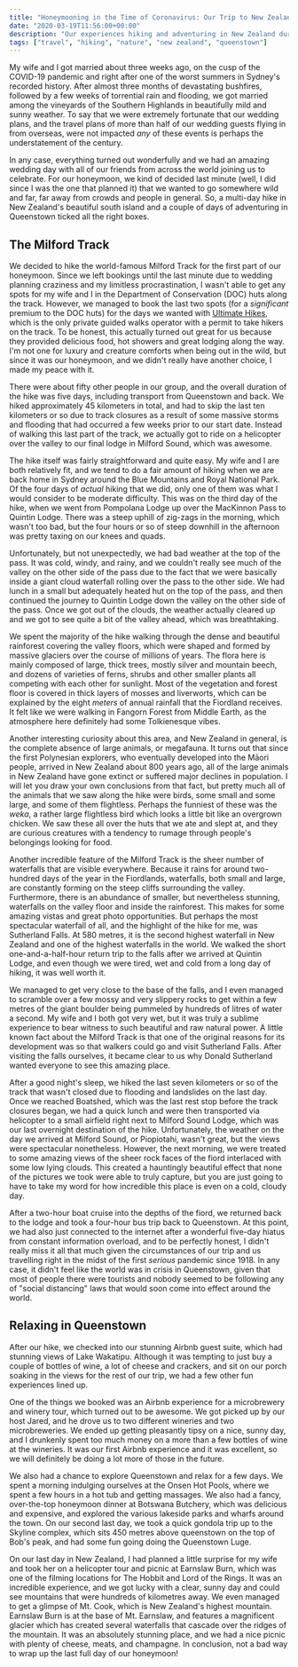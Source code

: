 ```yaml
---
title: "Honeymooning in the Time of Coronavirus: Our Trip to New Zealand"
date: "2020-03-19T11:56:00+00:00"
description: "Our experiences hiking and adventuring in New Zealand during our honeymoon."
tags: ["travel", "hiking", "nature", "new zealand", "queenstown"]
---
```


My wife and I got married about three weeks ago, on the cusp of the COVID-19 pandemic and right after one of the worst summers in Sydney's recorded history. After almost three months of devastating bushfires, followed by a few weeks of torrential rain and flooding, we got married among the vineyards of the Southern Highlands in beautifully mild and sunny weather. To say that we were extremely fortunate that our wedding plans, and the travel plans of more than half of our wedding guests flying in from overseas, were not impacted _any_ of these events is perhaps the understatement of the century.

<BlogImage
  path="/images/blog/2020/03/19/wedding_vineyards_celebrant.jpg"
  title="My wife and I among the vineyards at Centennial Vineyards with our celebrant, Jordan."
  alt="Wedding Vineyards Celebrant"
/>

In any case, everything turned out wonderfully and we had an amazing wedding day with all of our friends from across the world joining us to celebrate. For our honeymoon, we kind of decided last minute (well, I did since I was the one that planned it) that we wanted to go somewhere wild and far, far away from crowds and people in general. So, a multi-day hike in New Zealand's beautiful south island and a couple of days of adventuring in Queenstown ticked all the right boxes.

## The Milford Track

We decided to hike the world-famous Milford Track for the first part of our honeymoon. Since we left bookings until the last minute due to wedding planning craziness and my limitless procrastination, I wasn't able to get any spots for my wife and I in the Department of Conservation (DOC) huts along the track. However, we managed to book the last two spots (for a _significant_ premium to the DOC huts) for the days we wanted with [Ultimate Hikes](https://www.ultimatehikes.co.nz/), which is the only private guided walks operator with a permit to take hikers on the track. To be honest, this actually turned out great for us because they provided delicious food, hot showers and great lodging along the way. I'm not one for luxury and creature comforts when being out in the wild, but since it was our honeymoon, and we didn't really have another choice, I made my peace with it.

There were about fifty other people in our group, and the overall duration of the hike was five days, including transport from Queenstown and back. We hiked approximately 45 kilometers in total, and had to skip the last ten kilometers or so due to track closures as a result of some massive storms and flooding that had occurred a few weeks prior to our start date. Instead of walking this last part of the track, we actually got to ride on a helicopter over the valley to our final lodge in Milford Sound, which was awesome.

<BlogImage
  path="/images/blog/2020/03/19/milford_track_group.jpg"
  title="Our hiking group, along with our four guides."
  alt="Milford Track Group"
/>
<BlogImage
  path="/images/blog/2020/03/19/boat_te_anau.jpg"
  title="Boat ride to the start of the Milford Track at Glade Wharf."
  alt="Boat Te Anau"
/>

The hike itself was fairly straightforward and quite easy. My wife and I are both relatively fit, and we tend to do a fair amount of hiking when we are back home in Sydney around the Blue Mountains and Royal National Park. Of the four days of _actual_ hiking that we did, only one of them was what I would consider to be moderate difficulty. This was on the third day of the hike, when we went from Pompolana Lodge up over the MacKinnon Pass to Quintin Lodge. There was a steep uphill of zig-zags in the morning, which wasn't too bad, but the four hours or so of steep downhill in the afternoon was pretty taxing on our knees and quads.

Unfortunately, but not unexpectedly, we had bad weather at the top of the pass. It was cold, windy, and rainy, and we couldn't really see much of the valley on the other side of the pass due to the fact that we were basically inside a giant cloud waterfall rolling over the pass to the other side. We had lunch in a small but adequately heated hut on the top of the pass, and then continued the journey to Quintin Lodge down the valley on the other side of the pass. Once we got out of the clouds, the weather actually cleared up and we got to see quite a bit of the valley ahead, which was breathtaking.

<BlogImage
  path="/images/blog/2020/03/19/mackinnon_pass.jpg"
  title="MacKinnon Pass with crappy weather, which is the most common type of weather on the pass."
  alt="MacKinnon Pass"
/>
<BlogImage
  path="/images/blog/2020/03/19/mackinnon_memorial.jpg"
  title="At the MacKinnon Memorial with a cup of Milo after a steep ascent up the pass."
  alt="MacKinnon Memorial"
/>
<BlogImage
  path="/images/blog/2020/03/19/clouds_clearing.jpg"
  title="Clearer views on our descent down into the valley floor."
  alt="Clouds Clearning on MacKinnon Pass"
/>
<BlogImage
  path="/images/blog/2020/03/19/mackinnon_pass_couple.jpg"
  title="Resting our legs on the way down."
  alt="MacKinnon Pass Couple"
/>

We spent the majority of the hike walking through the dense and beautiful rainforest covering the valley floors, which were shaped and formed by massive glaciers over the course of millions of years. The flora here is mainly composed of large, thick trees, mostly silver and mountain beech, and dozens of varieties of ferns, shrubs and other smaller plants all competing with each other for sunlight. Most of the vegetation and forest floor is covered in thick layers of mosses and liverworts, which can be explained by the eight _meters_ of annual rainfall that the Fiordland receives. It felt like we were walking in Fangorn Forest from Middle Earth, as the atmosphere here definitely had some Tolkienesque vibes.

Another interesting curiosity about this area, and New Zealand in general, is the complete absence of large animals, or megafauna. It turns out that since the first Polynesian explorers, who eventually developed into the Māori people, arrived in New Zealand about 800 years ago, all of the large animals in New Zealand have gone extinct or suffered major declines in population. I will let you draw your own conclusions from that fact, but pretty much all of the animals that we saw along the hike were birds, some small and some large, and some of them flightless. Perhaps the funniest of these was the _weka_, a rather large flightless bird which looks a little bit like an overgrown chicken. We saw these all over the huts that we ate and slept at, and they are curious creatures with a tendency to rumage through people's belongings looking for food.

<BlogImage
  path="/images/blog/2020/03/19/tolkien_forests.jpg"
  title="The eerie, mythical forests that surrounded us during most of the hike."
  alt="Tolkien Forests"
/>
<BlogImage
  path="/images/blog/2020/03/19/crystal_clear_river.jpg"
  title="Crystal clear rivers are abundant in the Fiordlands."
  alt="Crystal Clear River"
/>
<BlogImage
  path="/images/blog/2020/03/19/crazy_tree.jpg"
  title="A large tree with crazy branches, completely enveloped in moss."
  alt="Crazy Tree"
/>
<BlogImage
  path="/images/blog/2020/03/19/turbo_chicken.jpg"
  title="The weka, otherwise known as the 'turbo chicken' by our guides."
  alt="Turbo Chicken"
/>

Another incredible feature of the Milford Track is the sheer number of waterfalls that are visible everywhere. Because it rains for around two-hundred days of the year in the Fiordlands, waterfalls, both small and large, are constantly forming on the steep cliffs surrounding the valley. Furthermore, there is an abundance of smaller, but nevertheless stunning, waterfalls on the valley floor and inside the rainforest. This makes for some amazing vistas and great photo opportunities. But perhaps the most spectacular waterfall of all, and the highlight of the hike for me, was Sutherland Falls. At 580 metres, it is the second highest waterfall in New Zealand and one of the highest waterfalls in the world. We walked the short one-and-a-half-hour return trip to the falls after we arrived at Quintin Lodge, and even though we were tired, wet and cold from a long day of hiking, it was well worth it.

We managed to get very close to the base of the falls, and I even managed to scramble over a few mossy and very slippery rocks to get within a few metres of the giant boulder being pummeled by hundreds of litres of water a second. My wife and I both got very wet, but it was truly a sublime experience to bear witness to such beautiful and raw natural power. A little known fact about the Milford Track is that one of the original reasons for its development was so that walkers could go and visit Sutherland Falls. After visiting the falls ourselves, it became clear to us why Donald Sutherland wanted everyone to see this amazing place.

<BlogImage
  path="/images/blog/2020/03/19/milford_track_waterfall_couple.jpg"
  title="A small waterfall we came across during our descent from MacKinnon pass."
  alt="Milford Track Waterfall Couple"
/>
<BlogImage
  path="/images/blog/2020/03/19/sutherland_falls_couple.jpg"
  title="A few hundred metres from Sutherland Falls."
  alt="Sutherland Falls Couple"
/>
<BlogImage
  path="/images/blog/2020/03/19/sutherland_falls_close_up.jpg"
  title="Me pointing to the top of the lowest cascade of the Sutherland Falls, which is still over 100 metres tall!"
  alt="Sutherland Falls Close-up"
/>
<BlogImage
  path="/images/blog/2020/03/19/sutherland_falls_tiny.jpg"
  title="Feeling small at the base of the Sutherland Falls."
  alt="Sutherland Falls Tiny"
/>

After a good night's sleep, we hiked the last seven kilometers or so of the track that wasn't closed due to flooding and landslides on the last day. Once we reached Boatshed, which was the last rest stop before the track closures began, we had a quick lunch and were then transported via helicopter to a small airfield right next to Milford Sound Lodge, which was our last overnight destination of the hike. Unfortunately, the weather on the day we arrived at Milford Sound, or Piopiotahi, wasn't great, but the views were spectacular nonetheless. However, the next morning, we were treated to some amazing views of the sheer rock faces of the fiord interlaced with some low lying clouds. This created a hauntingly beautiful effect that none of the pictures we took were able to truly capture, but you are just going to have to take my word for how incredible this place is even on a cold, cloudy day.

<BlogImage
  path="/images/blog/2020/03/19/milford_sound_fed.jpg"
  title=" Posing in front of the majestic Milford Sound (technically a fiord, not a sound)."
  alt="Posing Milford Sound"
/>
<BlogImage
  path="/images/blog/2020/03/19/milford_sound_instagram_swing.jpg"
  title="My wife on what is apparently a famous Instagram swing."
  alt="Milford Sound Instagram Swing"
/>
<BlogImage
  path="/images/blog/2020/03/19/milford_sound_vista_clouds.jpg"
  title="A quick selfie the morning before our boat trip to the sound."
  alt="Milford Sound Hanging Clouds"
/>
<BlogImage
  path="/images/blog/2020/03/19/milford_sound_boat_couple.jpg"
  title="On the boat, trying to stay warm while taking pictures."
  alt="Milford Sound Boat Cruise"
/>
<BlogImage
  path="/images/blog/2020/03/19/milford_track_return_bus.jpg"
  title="On the bus back to Queenstown, with some stunning views of the surrounding mountains."
  alt="Milford Sound Mountain Views"
/>

After a two-hour boat cruise into the depths of the fiord, we returned back to the lodge and took a four-hour bus trip back to Queenstown. At this point, we had also just connected to the internet after a wonderful five-day hiatus from constant information overload, and to be perfectly honest, I didn't really miss it all that much given the circumstances of our trip and us travelling right in the midst of the first _serious_ pandemic since 1918. In any case, it didn't feel like the world was in crisis in Queenstown, given that most of people there were tourists and nobody seemed to be following any of "social distancing" laws that would soon come into effect around the world.

## Relaxing in Queenstown

After our hike, we checked into our stunning Airbnb guest suite, which had stunning views of Lake Wakatipu. Although it was tempting to just buy a couple of bottles of wine, a lot of cheese and crackers, and sit on our porch soaking in the views for the rest of our trip, we had a few other fun experiences lined up.

<BlogImage
  path="/images/blog/2020/03/19/queenstown_airbnb.jpg"
  title="Not a bad view to wake up to in the morning."
  alt="Queenstown Airbnb View"
/>
<BlogImage
  path="/images/blog/2020/03/19/lake_wakatipu_couple.jpg"
  title="Sunset on Lake Wakatipu on our first night in Queenstown."
  alt="Lake Wakatipu Couple"
/>

One of the things we booked was an Airbnb experience for a microbrewery and winery tour, which turned out to be awesome. We got picked up by our host Jared, and he drove us to two different wineries and two microbreweries. We ended up getting pleasantly tipsy on a nice, sunny day, and I drunkenly spent too much money on a more than a few bottles of wine at the wineries. It was our first Airbnb experience and it was excellent, so we will definitely be doing a lot more of those in the future.

<BlogImage
  path="/images/blog/2020/03/19/cargo_brewery_flight.jpg"
  title="Our first microbrewery stop, Cargo Brewery. Delicious beer and food!"
  alt="Cargo Brewery"
/>

We also had a chance to explore Queenstown and relax for a few days. We spent a morning indulging ourselves at the Onsen Hot Pools, where we spent a few hours in a hot tub and getting massages. We also had a fancy, over-the-top honeymoon dinner at Botswana Butchery, which was delicious and expensive, and explored the various lakeside parks and wharfs around the town. On our second last day, we took a quick gondola trip up to the Skyline complex, which sits 450 metres above queenstown on the top of Bob's peak, and had some fun going doing the Queenstown Luge.

<BlogImage
  path="/images/blog/2020/03/19/onsen_hotpools.jpg"
  title="Relaxing in a hot tub with a view at Onsen Hot Pools."
  alt="Onsen Hotpools"
/>
<BlogImage
  path="/images/blog/2020/03/19/bobs_peak_couple.jpg"
  title="Nice views from the Skyline Complex on Bob's Peak."
  alt="Queenstown Views Bob's Peak"
/>

On our last day in New Zealand, I had planned a little surprise for my wife and took her on a helicopter tour and picnic at Earnslaw Burn, which was one of the filming locations for The Hobbit and Lord of the Rings. It was an incredible experience, and we got lucky with a clear, sunny day and could see mountains that were hundreds of kilometres away. We even managed to get a glimpse of Mt. Cook, which is New Zealand's highest mountain. Earnslaw Burn is at the base of Mt. Earnslaw, and features a magnificent glacier which has created several waterfalls that cascade over the ridges of the mountain. It was an absolutely stunning place, and we had a nice picnic with plenty of cheese, meats, and champagne. In conclusion, not a bad way to wrap up the last full day of our honeymoon!

<BlogImage
  path="/images/blog/2020/03/19/earnslaw_burn.jpg"
  title="Earnslaw Burn on a sunny day."
  alt="Earnslaw Burn"
/>
<BlogImage
  path="/images/blog/2020/03/19/earnslaw_burn_suz_pano.jpg"
  title="My wife enjoying a glass of champagne and the view."
  alt="Earnslaw Burn View Picnic"
/>
<BlogImage
  path="/images/blog/2020/03/19/earnslaw_burn_couple.jpg"
  title="The bottom of the leftmost waterfall was part of a scene in The Hobbit."
  alt="Earnslaw Burn Selfie"
/>
